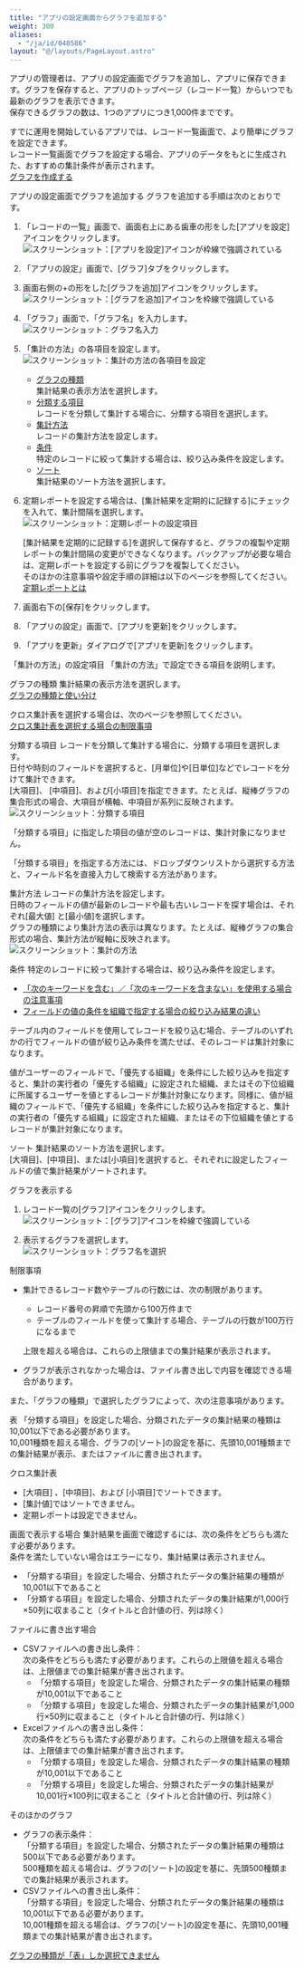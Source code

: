 ```yaml
---
title: "アプリの設定画面からグラフを追加する"
weight: 300
aliases:
  - "/ja/id/040586"
layout: "@/layouts/PageLayout.astro"
---
```




アプリの管理者は、アプリの設定画面でグラフを追加し、アプリに保存できます。グラフを保存すると、アプリのトップページ（レコード一覧）からいつでも最新のグラフを表示できます。  
保存できるグラフの数は、1つのアプリにつき1,000件までです。

<Hint>

すでに運用を開始しているアプリでは、レコード一覧画面で、より簡単にグラフを設定できます。  
レコード一覧画面でグラフを設定する場合、アプリのデータをもとに生成された、おすすめの集計条件が表示されます。  
[グラフを作成する](/k/ja/id/040468.html)


</Hint>

<Heading id="report_set_report_10">アプリの設定画面でグラフを追加する</Heading>
グラフを追加する手順は次のとおりです。

1. 「レコードの一覧」画面で、画面右上にある歯車の形をした[アプリを設定]アイコンをクリックします。  
   <Img src="/k/kintone/img/settings_new_icon.png" alt="スクリーンショット：[アプリを設定]アイコンが枠線で強調されている" />

1. 「アプリの設定」画面で、[グラフ]タブをクリックします。

1. 画面右側の+の形をした[グラフを追加]アイコンをクリックします。
   <Img src="/k/kintone/img-ja/set_report_01.png" alt="スクリーンショット：[グラフを追加]アイコンを枠線で強調している" />

1. 「グラフ」画面で、「グラフ名」を入力します。  
   <Img src="/k/kintone/img-ja/set_report_img2.png" alt="スクリーンショット：グラフ名入力" />

1. 「集計の方法」の各項目を設定します。
    <Img src="/k/kintone/img-ja/set_report_img3.png" alt="スクリーンショット：集計の方法の各項目を設定" />

    * [グラフの種類](#report_set_report_4010)  
      集計結果の表示方法を選択します。
    * [分類する項目](#report_set_report_4020)  
      レコードを分類して集計する場合に、分類する項目を選択します。
    * [集計方法](#report_set_report_4030)  
      レコードの集計方法を設定します。
    * [条件](#report_set_report_4040)  
      特定のレコードに絞って集計する場合は、絞り込み条件を設定します。
    * [ソート](#report_set_report_4050)  
      集計結果のソート方法を選択します。

1. 定期レポートを設定する場合は、[集計結果を定期的に記録する]にチェックを入れて、集計間隔を選択します。  
   <Img src="/k/kintone/img-ja/set_report_img4.png" alt="スクリーンショット：定期レポートの設定項目" />

   <Warning>

   [集計結果を定期的に記録する]を選択して保存すると、グラフの複製や定期レポートの集計間隔の変更ができなくなります。バックアップが必要な場合は、定期レポートを設定する前にグラフを複製してください。  
   そのほかの注意事項や設定手順の詳細は以下のページを参照してください。  
   [定期レポートとは](/k/ja/id/040582.html)

   
   </Warning>

1. 画面右下の[保存]をクリックします。

1. 「アプリの設定」画面で、[アプリを更新]をクリックします。

1. 「アプリを更新」ダイアログで[アプリを更新]をクリックします。

<Heading id="report_set_report_40">「集計の方法」の設定項目</Heading>
「集計の方法」で設定できる項目を説明します。

<Heading level={3} id="report_set_report_4010">グラフの種類</Heading>
集計結果の表示方法を選択します。  
[グラフの種類と使い分け](/k/ja/id/040581.html)

クロス集計表を選択する場合は、次のページを参照してください。  
[クロス集計表を選択する場合の制限事項](/k/ja/id/040586.html#report_set_report_20)

<Heading level={3} id="report_set_report_4020">分類する項目</Heading>
レコードを分類して集計する場合に、分類する項目を選択します。  
日付や時刻のフィールドを選択すると、[月単位]や[日単位]などでレコードを分けて集計できます。  
[大項目]、 [中項目]、および[小項目]を指定できます。たとえば、縦棒グラフの集合形式の場合、大項目が横軸、中項目が系列に反映されます。
<Img src="/k/kintone/img-ja/set_report_02.png" alt="スクリーンショット：分類する項目" />

<Warning>

「分類する項目」に指定した項目の値が空のレコードは、集計対象になりません。


</Warning>

<Hint>

「分類する項目」を指定する方法には、ドロップダウンリストから選択する方法と、フィールド名を直接入力して検索する方法があります。


</Hint>

<Heading level={3} id="report_set_report_4030">集計方法</Heading>
レコードの集計方法を設定します。  
日時のフィールドの値が最新のレコードや最も古いレコードを探す場合は、それぞれ[最大値] と[最小値]を選択します。  
グラフの種類により集計方法の表示は異なります。たとえば、縦棒グラフの集合形式の場合、集計方法が縦軸に反映されます。
<Img src="/k/kintone/img-ja/set_report_03.png" alt="スクリーンショット：集計の方法" />

<Heading level={3} id="report_set_report_4040">条件</Heading>
特定のレコードに絞って集計する場合は、絞り込み条件を設定します。

* [「次のキーワードを含む」／「次のキーワードを含まない」を使用する場合の注意事項](/k/ja/id/040458.html#app_collectdata_filter_records_20)
* [フィールドの値の条件を組織で指定する場合の絞り込み結果の違い](/k/ja/id/040458.html#app_collectdata_filter_records_40)

<Warning>

テーブル内のフィールドを使用してレコードを絞り込む場合、テーブルのいずれかの行でフィールドの値が絞り込み条件を満たせば、そのレコードは集計対象になります。


</Warning>

<Note>


値がユーザーのフィールドで、「優先する組織」を条件にした絞り込みを指定すると、集計の実行者の「優先する組織」に設定された組織、またはその下位組織に所属するユーザーを値とするレコードが集計対象になります。同様に、値が組織のフィールドで、「優先する組織」を条件にした絞り込みを指定すると、集計の実行者の「優先する組織」に設定された組織、またはその下位組織を値とするレコードが集計対象になります。


</Note>

<Heading level={3} id="report_set_report_4050">ソート</Heading>
集計結果のソート方法を選択します。  
[大項目]、[中項目]、または[小項目]を選択すると、それぞれに設定したフィールドの値で集計結果がソートされます。

<Heading id="report_set_report_30">グラフを表示する</Heading>
1. レコード一覧の[グラフ]アイコンをクリックします。  
   <Img src="/k/kintone/img-ja/set_report_04.png" alt="スクリーンショット：[グラフ]アイコンを枠線で強調している" />

1. 表示するグラフを選択します。  
   <Img src="/k/kintone/img-ja/set_report_05.png" alt="スクリーンショット：グラフ名を選択" />

<Heading id="report_set_report_20">制限事項</Heading>
* 集計できるレコード数やテーブルの行数には、次の制限があります。
  * レコード番号の昇順で先頭から100万件まで
  * テーブルのフィールドを使って集計する場合、テーブルの行数が100万行になるまで

  上限を超える場合は、これらの上限値までの集計結果が表示されます。
* グラフが表示されなかった場合は、ファイル書き出しで内容を確認できる場合があります。

また、「グラフの種類」で選択したグラフによって、次の注意事項があります。

<Heading level={3} id="report_set_report_2010">表</Heading>
「分類する項目」を設定した場合、分類されたデータの集計結果の種類は10,001以下である必要があります。  
10,001種類を超える場合、グラフの[ソート]の設定を基に、先頭10,001種類までの集計結果が表示、またはファイルに書き出されます。

<Heading level={3} id="report_set_report_2020">クロス集計表</Heading>
* [大項目] 、[中項目]、および [小項目]でソートできます。
* [集計値]ではソートできません。
* 定期レポートは設定できません。

<Heading level={4} id="report_set_report_202010">画面で表示する場合</Heading>
集計結果を画面で確認するには、次の条件をどちらも満たす必要があります。  
条件を満たしていない場合はエラーになり、集計結果は表示されません。

* 「分類する項目」を設定した場合、分類されたデータの集計結果の種類が10,001以下であること
* 「分類する項目」を設定した場合、分類されたデータの集計結果が1,000行×50列に収まること（タイトルと合計値の行、列は除く）

<Heading level={4} id="report_set_report_202020">ファイルに書き出す場合</Heading>
* CSVファイルへの書き出し条件：  
  次の条件をどちらも満たす必要があります。これらの上限値を超える場合は、上限値までの集計結果が書き出されます。  
  * 「分類する項目」を設定した場合、分類されたデータの集計結果の種類が10,001以下であること
  * 「分類する項目」を設定した場合、分類されたデータの集計結果が1,000行×50列に収まること（タイトルと合計値の行、列は除く）
* Excelファイルへの書き出し条件：  
  次の条件をどちらも満たす必要があります。これらの上限値を超える場合は、上限値までの集計結果が書き出されます。  
  * 「分類する項目」を設定した場合、分類されたデータの集計結果の種類が10,001以下であること
  * 「分類する項目」を設定した場合、分類されたデータの集計結果が10,001行×100列に収まること（タイトルと合計値の行、列は除く）

<Heading level={3} id="report_set_report_2030">そのほかのグラフ</Heading>
* グラフの表示条件：  
  「分類する項目」を設定した場合、分類されたデータの集計結果の種類は500以下である必要があります。  
  500種類を超える場合は、グラフの[ソート]の設定を基に、先頭500種類までの集計結果が表示されます。
* CSVファイルへの書き出し条件：  
  「分類する項目」を設定した場合、分類されたデータの集計結果の種類は10,001以下である必要があります。  
  10,001種類を超える場合は、グラフの[ソート]の設定を基に、先頭10,001種類までの集計結果が書き出されます。

<Reference>

[グラフの種類が「表」しか選択できません](/k/ja/id/040248.html)


</Reference>
